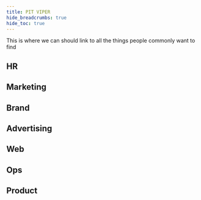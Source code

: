 ```yaml
---
title: PIT VIPER
hide_breadcrumbs: true
hide_toc: true
---
```



This is where we can should link to all the things people commonly want to find

## HR

## Marketing

## Brand

## Advertising

## Web

## Ops

## Product
